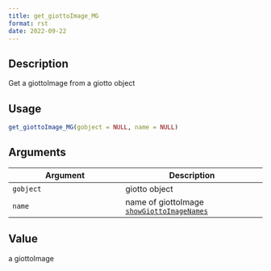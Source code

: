 ```yaml
--- 
title: get_giottoImage_MG 
format: rst 
date: 2022-09-22 
--- 
```


## Description

Get a giottoImage from a giotto object


## Usage

```r
get_giottoImage_MG(gobject = NULL, name = NULL)
```


## Arguments

Argument      |Description
------------- |----------------
`gobject`     |     giotto object
`name`     |     name of giottoImage [`showGiottoImageNames`](#showgiottoimagenames)


## Value

a giottoImage


